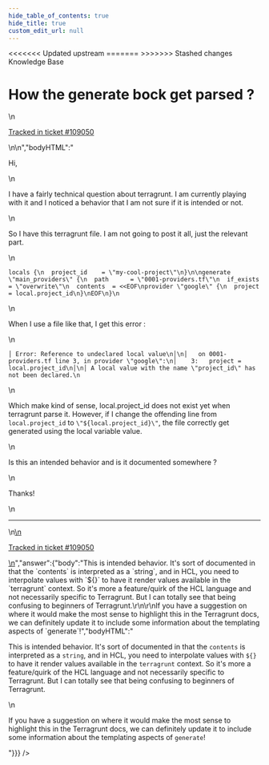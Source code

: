 ```yaml
---
hide_table_of_contents: true
hide_title: true
custom_edit_url: null
---
```



<head>
<<<<<<< Updated upstream
  <link rel="canonical" href="https://github.com/tnn-tnn-gruntwork-io/knowledge-base/discussions/518" />
=======
  <link rel="canonical" href="https://github.com/tnn-tnn-gruntwork-io/knowledge-base/discussions/518" />
>>>>>>> Stashed changes
</head>

<CenterLayout>
<span className="searchCategory">Knowledge Base</span>
<h1>How the generate bock get parsed ?</h1>
<GitHub discussion={{"id":"D_kwDOF8slf84AQMQq","number":518,"author":{"login":"nvanheuverzwijn"},"title":"How the generate bock get parsed ?","body":"\nHi,\r\n\r\nI have a fairly technical question about terragrunt. I am currently playing with it and I noticed a behavior that I am not sure if it is intended or not.\r\n\r\nSo I have this terragrunt file. I am not going to post it all, just the relevant part.\r\n```\r\nlocals {\r\n  project_id    = \"my-cool-project\"\r\n}\r\n\r\ngenerate \"main_providers\" {\r\n  path      = \"0001-providers.tf\"\r\n  if_exists = \"overwrite\"\r\n  contents  = <<EOF\r\nprovider \"google\" {\r\n  project = local.project_id\r\n}\r\nEOF\r\n}\r\n```\r\nWhen I use a file like that, I get this error :\r\n```\r\n│ Error: Reference to undeclared local value\r\n│\r\n│   on 0001-providers.tf line 3, in provider \"google\":\r\n│    3:   project = local.project_id\r\n│\r\n│ A local value with the name \"project_id\" has not been declared.\r\n```\r\nWhich make kind of sense, local.project_id does not exist yet when terragrunt parse it. However, if I change the offending line from `local.project_id` to `\"${local.project_id}\"`, the file correctly get generated using the local variable value.\r\n\r\nIs this an intended behavior and is it documented somewhere ?\r\n\r\nThanks!\n\n---\n\n<ins datetime=\"2022-07-25T17:19:56Z\">\n  <p><a href=\"https://support.gruntwork.io/hc/requests/109050\">Tracked in ticket #109050</a></p>\n</ins>\n","bodyHTML":"<p dir=\"auto\">Hi,</p>\n<p dir=\"auto\">I have a fairly technical question about terragrunt. I am currently playing with it and I noticed a behavior that I am not sure if it is intended or not.</p>\n<p dir=\"auto\">So I have this terragrunt file. I am not going to post it all, just the relevant part.</p>\n<div class=\"snippet-clipboard-content notranslate position-relative overflow-auto\" data-snippet-clipboard-copy-content=\"locals {\n  project_id    = &quot;my-cool-project&quot;\n}\n\ngenerate &quot;main_providers&quot; {\n  path      = &quot;0001-providers.tf&quot;\n  if_exists = &quot;overwrite&quot;\n  contents  = &lt;&lt;EOF\nprovider &quot;google&quot; {\n  project = local.project_id\n}\nEOF\n}\"><pre class=\"notranslate\"><code class=\"notranslate\">locals {\n  project_id    = \"my-cool-project\"\n}\n\ngenerate \"main_providers\" {\n  path      = \"0001-providers.tf\"\n  if_exists = \"overwrite\"\n  contents  = &lt;&lt;EOF\nprovider \"google\" {\n  project = local.project_id\n}\nEOF\n}\n</code></pre></div>\n<p dir=\"auto\">When I use a file like that, I get this error :</p>\n<div class=\"snippet-clipboard-content notranslate position-relative overflow-auto\" data-snippet-clipboard-copy-content=\"│ Error: Reference to undeclared local value\n│\n│   on 0001-providers.tf line 3, in provider &quot;google&quot;:\n│    3:   project = local.project_id\n│\n│ A local value with the name &quot;project_id&quot; has not been declared.\"><pre class=\"notranslate\"><code class=\"notranslate\">│ Error: Reference to undeclared local value\n│\n│   on 0001-providers.tf line 3, in provider \"google\":\n│    3:   project = local.project_id\n│\n│ A local value with the name \"project_id\" has not been declared.\n</code></pre></div>\n<p dir=\"auto\">Which make kind of sense, local.project_id does not exist yet when terragrunt parse it. However, if I change the offending line from <code class=\"notranslate\">local.project_id</code> to <code class=\"notranslate\">\"${local.project_id}\"</code>, the file correctly get generated using the local variable value.</p>\n<p dir=\"auto\">Is this an intended behavior and is it documented somewhere ?</p>\n<p dir=\"auto\">Thanks!</p>\n<hr>\n<ins datetime=\"2022-07-25T17:19:56Z\">\n  <p dir=\"auto\"><a href=\"https://support.gruntwork.io/hc/requests/109050\" rel=\"nofollow\">Tracked in ticket #109050</a></p>\n</ins>","answer":{"body":"This is intended behavior. It's sort of documented in that the `contents` is interpreted as a `string`, and in HCL, you need to interpolate values with `${}` to have it render values available in the `terragrunt` context. So it's more a feature/quirk of the HCL language and not necessarily specific to Terragrunt. But I can totally see that being confusing to beginners of Terragrunt.\r\n\r\nIf you have a suggestion on where it would make the most sense to highlight this in the Terragrunt docs, we can definitely update it to include some information about the templating aspects of `generate`!","bodyHTML":"<p dir=\"auto\">This is intended behavior. It's sort of documented in that the <code class=\"notranslate\">contents</code> is interpreted as a <code class=\"notranslate\">string</code>, and in HCL, you need to interpolate values with <code class=\"notranslate\">${}</code> to have it render values available in the <code class=\"notranslate\">terragrunt</code> context. So it's more a feature/quirk of the HCL language and not necessarily specific to Terragrunt. But I can totally see that being confusing to beginners of Terragrunt.</p>\n<p dir=\"auto\">If you have a suggestion on where it would make the most sense to highlight this in the Terragrunt docs, we can definitely update it to include some information about the templating aspects of <code class=\"notranslate\">generate</code>!</p>"}}} />

</CenterLayout>
  

<!-- ##DOCS-SOURCER-START
{
  "sourcePlugin": "github-discussions",
  "hash": "568e061c949c00955a66fcb18a02d03c"
}
##DOCS-SOURCER-END -->
